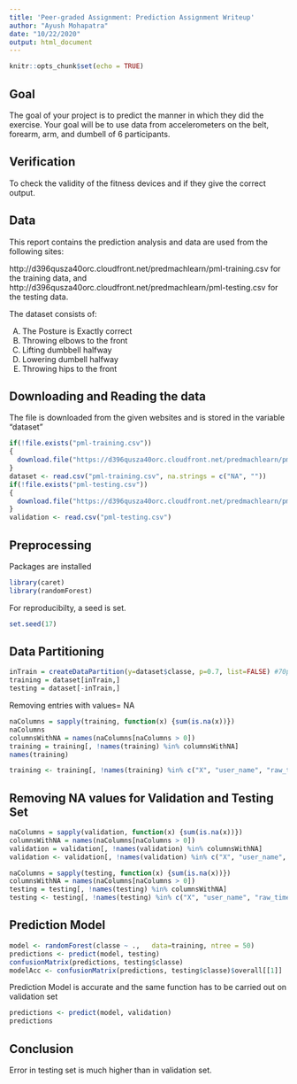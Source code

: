 ```yaml
---
title: 'Peer-graded Assignment: Prediction Assignment Writeup'
author: "Ayush Mohapatra"
date: "10/22/2020"
output: html_document
---
```


```r
knitr::opts_chunk$set(echo = TRUE)
```

## Goal 

The goal of your project is to predict the manner in which they did the exercise. 
Your goal will be to use data from accelerometers on the belt, forearm, arm, and dumbell of 6 participants.


## Verification
To check the validity of the fitness devices and if they give the correct output.


## Data 
This report contains the prediction analysis and data are used from the following sites:

http://d396qusza40orc.cloudfront.net/predmachlearn/pml-training.csv for the training data, and 
http://d396qusza40orc.cloudfront.net/predmachlearn/pml-testing.csv for the testing data.

The dataset consists of:

  A) The Posture is Exactly correct
  B) Throwing elbows to the front
  C) Lifting dumbbell halfway
  D) Lowering dumbell halfway
  E) Throwing hips to the front
  
  
## Downloading and Reading the data

The file is downloaded from the given websites and is stored in the variable "dataset"


```r
if(!file.exists("pml-training.csv"))
{
  download.file("https://d396qusza40orc.cloudfront.net/predmachlearn/pml-training.csv", "pml-training.csv", method = 'curl')
}
dataset <- read.csv("pml-training.csv", na.strings = c("NA", ""))
if(!file.exists("pml-testing.csv"))
{
  download.file("https://d396qusza40orc.cloudfront.net/predmachlearn/pml-testing.csv", "pml-testing.csv", method = 'curl')
}
validation <- read.csv("pml-testing.csv")
```

## Preprocessing

Packages are installed 

```r
library(caret)
library(randomForest)
```


For reproducibilty, a seed is set.

```r
set.seed(17)
```


## Data Partitioning

```r
inTrain = createDataPartition(y=dataset$classe, p=0.7, list=FALSE) #70percent data goes to training set
training = dataset[inTrain,]
testing = dataset[-inTrain,]
```


Removing entries with values= NA

```r
naColumns = sapply(training, function(x) {sum(is.na(x))}) 
naColumns
columnsWithNA = names(naColumns[naColumns > 0]) 
training = training[, !names(training) %in% columnsWithNA] 
names(training)

training <- training[, !names(training) %in% c("X", "user_name", "raw_timestamp_part_1", "raw_timestamp_part_2", "cvtd_timestamp", "new_window", "num_window")]
```

## Removing NA values for Validation and Testing Set

```r
naColumns = sapply(validation, function(x) {sum(is.na(x))}) 
columnsWithNA = names(naColumns[naColumns > 0]) 
validation = validation[, !names(validation) %in% columnsWithNA] 
validation <- validation[, !names(validation) %in% c("X", "user_name", "raw_timestamp_part_1", "raw_timestamp_part_2", "cvtd_timestamp", "new_window", "num_window")]
```

```r
naColumns = sapply(testing, function(x) {sum(is.na(x))}) 
columnsWithNA = names(naColumns[naColumns > 0]) 
testing = testing[, !names(testing) %in% columnsWithNA] 
testing <- testing[, !names(testing) %in% c("X", "user_name", "raw_timestamp_part_1", "raw_timestamp_part_2", "cvtd_timestamp", "new_window", "num_window")]
```

## Prediction Model

```r
model <- randomForest(classe ~ .,   data=training, ntree = 50)
predictions <- predict(model, testing)
confusionMatrix(predictions, testing$classe)
modelAcc <- confusionMatrix(predictions, testing$classe)$overall[[1]]
```

Prediction Model is accurate and the same function has to be carried out on validation set

```r
predictions <- predict(model, validation)
predictions
```

## Conclusion

Error in testing set is much higher than  in validation set.


